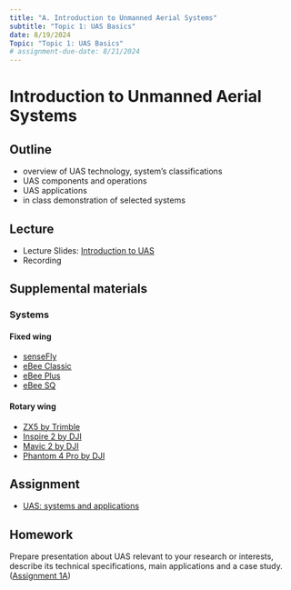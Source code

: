 ```yaml
---
title: "A. Introduction to Unmanned Aerial Systems"
subtitle: "Topic 1: UAS Basics"
date: 8/19/2024
Topic: "Topic 1: UAS Basics"
# assignment-due-date: 8/21/2024
---
```


# Introduction to Unmanned Aerial Systems

## Outline

* overview of UAS technology, system's classifications
* UAS components and operations
* UAS applications
* in class demonstration of selected systems

## Lecture

* Lecture Slides: [Introduction to UAS](lectures/lecture_1a.qmd)
* Recording

## Supplemental materials

### Systems

#### Fixed wing 
* [senseFly](https://www.sensefly.com/)
* [eBee Classic](https://www.sensefly.com/drone/ebee-mapping-drone/)
* [eBee Plus](https://www.sensefly.com/drone/ebee-plus-survey-drone/)
* [eBee SQ](https://www.sensefly.com/drone/ebee-sq-agriculture-drone/)

#### Rotary wing
- [ZX5 by Trimble](https://www.trimble.com/Survey/ZX5.aspx)
- [Inspire 2 by DJI](https://www.dji.com/inspire-2)
- [Mavic 2 by DJI](https://www.dji.com/mavic-2)
- [Phantom 4 Pro by DJI](https://www.dji.com/phantom-4-pro-v2)

## Assignment

* [UAS: systems and applications](assignments/assignment_1a.qmd)

## Homework

Prepare presentation about UAS relevant to your research or interests, describe its technical specifications, main applications and a case study. ([Assignment 1A](assignments/assignment_1a.qmd))

